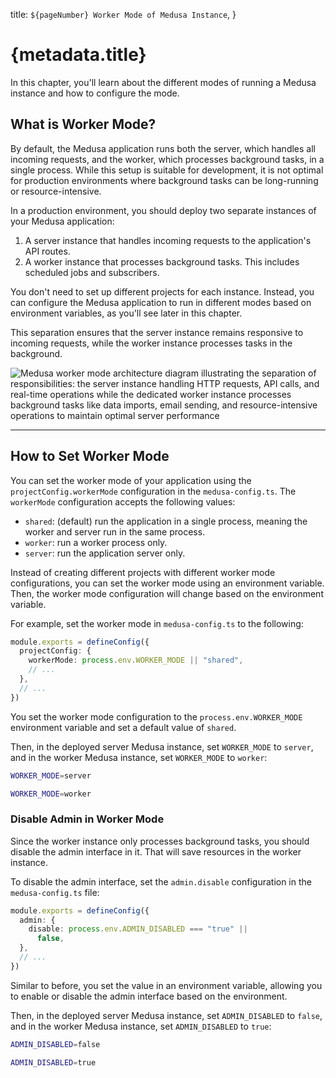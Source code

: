 
  title: `${pageNumber} Worker Mode of Medusa Instance`,
}

# {metadata.title}

In this chapter, you'll learn about the different modes of running a Medusa instance and how to configure the mode.

## What is Worker Mode?

By default, the Medusa application runs both the server, which handles all incoming requests, and the worker, which processes background tasks, in a single process. While this setup is suitable for development, it is not optimal for production environments where background tasks can be long-running or resource-intensive.

In a production environment, you should deploy two separate instances of your Medusa application:

1. A server instance that handles incoming requests to the application's API routes.
2. A worker instance that processes background tasks. This includes scheduled jobs and subscribers.

You don't need to set up different projects for each instance. Instead, you can configure the Medusa application to run in different modes based on environment variables, as you'll see later in this chapter.

This separation ensures that the server instance remains responsive to incoming requests, while the worker instance processes tasks in the background.

![Medusa worker mode architecture diagram illustrating the separation of responsibilities: the server instance handling HTTP requests, API calls, and real-time operations while the dedicated worker instance processes background tasks like data imports, email sending, and resource-intensive operations to maintain optimal server performance](https://res.cloudinary.com/dza7lstvk/image/upload/fl_lossy/f_auto/r_16/ar_16:9,c_pad/v1/Medusa%20Book/medusa-worker_klkbch.jpg?_a=BATFJtAA0)

---

## How to Set Worker Mode

You can set the worker mode of your application using the `projectConfig.workerMode` configuration in the `medusa-config.ts`. The `workerMode` configuration accepts the following values:

- `shared`: (default) run the application in a single process, meaning the worker and server run in the same process.
- `worker`: run a worker process only.
- `server`: run the application server only.

Instead of creating different projects with different worker mode configurations, you can set the worker mode using an environment variable. Then, the worker mode configuration will change based on the environment variable.

For example, set the worker mode in `medusa-config.ts` to the following:

```ts title="medusa-config.ts"
module.exports = defineConfig({
  projectConfig: {
    workerMode: process.env.WORKER_MODE || "shared",
    // ...
  },
  // ...
})
```

You set the worker mode configuration to the `process.env.WORKER_MODE` environment variable and set a default value of `shared`.

Then, in the deployed server Medusa instance, set `WORKER_MODE` to `server`, and in the worker Medusa instance, set `WORKER_MODE` to `worker`:

<CodeTabs group="worker-mode-env">
  <CodeTab label="Server Medusa Instance" value="server">

```bash
WORKER_MODE=server
```

  </CodeTab>
  <CodeTab label="Worker Medusa Instance" value="worker">

```bash
WORKER_MODE=worker
```

  </CodeTab>
</CodeTabs>

### Disable Admin in Worker Mode

Since the worker instance only processes background tasks, you should disable the admin interface in it. That will save resources in the worker instance.

To disable the admin interface, set the `admin.disable` configuration in the `medusa-config.ts` file:

```ts title="medusa-config.ts"
module.exports = defineConfig({
  admin: {
    disable: process.env.ADMIN_DISABLED === "true" ||
      false,
  },
  // ...
})
```

Similar to before, you set the value in an environment variable, allowing you to enable or disable the admin interface based on the environment.

Then, in the deployed server Medusa instance, set `ADMIN_DISABLED` to `false`, and in the worker Medusa instance, set `ADMIN_DISABLED` to `true`:

<CodeTabs group="worker-mode-env">
  <CodeTab label="Server Medusa Instance" value="server">

```bash
ADMIN_DISABLED=false
```

  </CodeTab>
  <CodeTab label="Worker Medusa Instance" value="worker">

```bash
ADMIN_DISABLED=true
```

  </CodeTab>
</CodeTabs>
